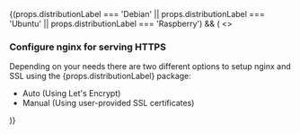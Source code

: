 
<div>
  {(props.distributionLabel === 'Debian' ||
    props.distributionLabel === 'Ubuntu' ||
    props.distributionLabel === 'Raspberry') && (
    <>
      <ConfigureDebianPackage
        distributionLabel={'Debian'}
        databaseEngine={'mariadb'}
      />
      <h3>Configure nginx for serving HTTPS</h3>
      Depending on your needs there are two different options to setup nginx and
      SSL using the {props.distributionLabel} package:
      <ul>
          <li>
              <Link to={`/docs/hosting/configure/https/${props.productName.toLowerCase()}/debian-auto/`}> Auto (Using Let's Encrypt) </Link>
          </li>
          <li>
              <Link to={`/docs/hosting/configure/https/${props.productName.toLowerCase()}/debian-manual/`}> Manual (Using user-provided SSL certificates) </Link>
          </li>
      </ul>
    </>
  )}
</div>
